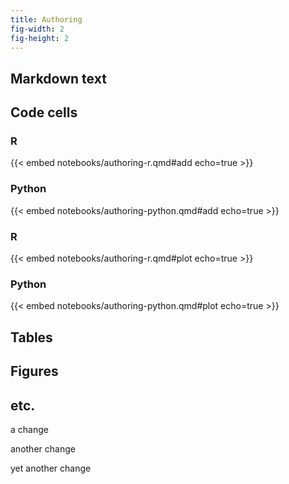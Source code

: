 ```yaml
---
title: Authoring
fig-width: 2
fig-height: 2
---
```


## Markdown text

## Code cells

::: panel-tabset
### R

{{< embed notebooks/authoring-r.qmd#add echo=true >}}

### Python

{{< embed notebooks/authoring-python.qmd#add echo=true >}}
:::

::: panel-tabset
### R

{{< embed notebooks/authoring-r.qmd#plot echo=true >}}

### Python

{{< embed notebooks/authoring-python.qmd#plot echo=true >}}
:::

## Tables

## Figures

## etc.

a change

another change

yet another change
